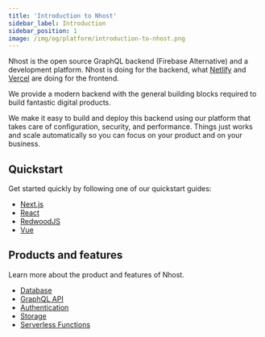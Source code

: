 ```yaml
---
title: 'Introduction to Nhost'
sidebar_label: Introduction
sidebar_position: 1
image: /img/og/platform/introduction-to-nhost.png
---
```


Nhost is the open source GraphQL backend (Firebase Alternative) and a development platform. Nhost is doing for the backend, what [Netlify](https://netlify.com/) and [Vercel](https://vercel.com/) are doing for the frontend.

We provide a modern backend with the general building blocks required to build fantastic digital products.

We make it easy to build and deploy this backend using our platform that takes care of configuration, security, and performance. Things just works and scale automatically so you can focus on your product and on your business.

## Quickstart

Get started quickly by following one of our quickstart guides:

- [Next.js](/platform/quickstarts/nextjs)
- [React](/platform/quickstarts/react)
- [RedwoodJS](/platform/quickstarts/redwoodjs)
- [Vue](/platform/quickstarts/vue)

## Products and features

Learn more about the product and features of Nhost.

- [Database](/platform/database)
- [GraphQL API](/platform/graphql)
- [Authentication](/platform/authentication)
- [Storage](/platform/storage)
- [Serverless Functions](/platform/serverless-functions)

